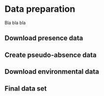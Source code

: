 # Data preparation

Bla bla bla

## Download presence data

## Create pseudo-absence data

## Download environmental data

## Final data set

